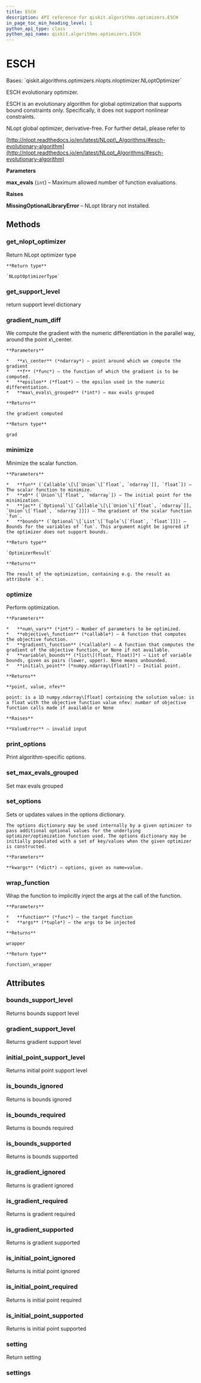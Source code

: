 ```yaml
---
title: ESCH
description: API reference for qiskit.algorithms.optimizers.ESCH
in_page_toc_min_heading_level: 1
python_api_type: class
python_api_name: qiskit.algorithms.optimizers.ESCH
---
```


# ESCH

<Class id="qiskit.algorithms.optimizers.ESCH" isDedicatedPage={true} github="https://github.com/qiskit/qiskit/tree/stable/0.20/qiskit/algorithms/optimizers/nlopts/esch.py" signature="ESCH(max_evals=1000)" modifiers="class">
  Bases: `qiskit.algorithms.optimizers.nlopts.nloptimizer.NLoptOptimizer`

  ESCH evolutionary optimizer.

  ESCH is an evolutionary algorithm for global optimization that supports bound constraints only. Specifically, it does not support nonlinear constraints.

  NLopt global optimizer, derivative-free. For further detail, please refer to

  [http://nlopt.readthedocs.io/en/latest/NLopt\_Algorithms/#esch-evolutionary-algorithm](http://nlopt.readthedocs.io/en/latest/NLopt_Algorithms/#esch-evolutionary-algorithm)

  **Parameters**

  **max\_evals** (`int`) – Maximum allowed number of function evaluations.

  **Raises**

  **MissingOptionalLibraryError** – NLopt library not installed.

  ## Methods

  ### get\_nlopt\_optimizer

  <Function id="qiskit.algorithms.optimizers.ESCH.get_nlopt_optimizer" signature="ESCH.get_nlopt_optimizer()">
    Return NLopt optimizer type

    **Return type**

    `NLoptOptimizerType`
  </Function>

  ### get\_support\_level

  <Function id="qiskit.algorithms.optimizers.ESCH.get_support_level" signature="ESCH.get_support_level()">
    return support level dictionary
  </Function>

  ### gradient\_num\_diff

  <Function id="qiskit.algorithms.optimizers.ESCH.gradient_num_diff" signature="ESCH.gradient_num_diff(x_center, f, epsilon, max_evals_grouped=1)" modifiers="static">
    We compute the gradient with the numeric differentiation in the parallel way, around the point x\_center.

    **Parameters**

    *   **x\_center** (*ndarray*) – point around which we compute the gradient
    *   **f** (*func*) – the function of which the gradient is to be computed.
    *   **epsilon** (*float*) – the epsilon used in the numeric differentiation.
    *   **max\_evals\_grouped** (*int*) – max evals grouped

    **Returns**

    the gradient computed

    **Return type**

    grad
  </Function>

  ### minimize

  <Function id="qiskit.algorithms.optimizers.ESCH.minimize" signature="ESCH.minimize(fun, x0, jac=None, bounds=None)">
    Minimize the scalar function.

    **Parameters**

    *   **fun** (`Callable`\[\[`Union`\[`float`, `ndarray`]], `float`]) – The scalar function to minimize.
    *   **x0** (`Union`\[`float`, `ndarray`]) – The initial point for the minimization.
    *   **jac** (`Optional`\[`Callable`\[\[`Union`\[`float`, `ndarray`]], `Union`\[`float`, `ndarray`]]]) – The gradient of the scalar function `fun`.
    *   **bounds** (`Optional`\[`List`\[`Tuple`\[`float`, `float`]]]) – Bounds for the variables of `fun`. This argument might be ignored if the optimizer does not support bounds.

    **Return type**

    `OptimizerResult`

    **Returns**

    The result of the optimization, containing e.g. the result as attribute `x`.
  </Function>

  ### optimize

  <Function id="qiskit.algorithms.optimizers.ESCH.optimize" signature="ESCH.optimize(num_vars, objective_function, gradient_function=None, variable_bounds=None, initial_point=None)">
    Perform optimization.

    **Parameters**

    *   **num\_vars** (*int*) – Number of parameters to be optimized.
    *   **objective\_function** (*callable*) – A function that computes the objective function.
    *   **gradient\_function** (*callable*) – A function that computes the gradient of the objective function, or None if not available.
    *   **variable\_bounds** (*list\[(float, float)]*) – List of variable bounds, given as pairs (lower, upper). None means unbounded.
    *   **initial\_point** (*numpy.ndarray\[float]*) – Initial point.

    **Returns**

    **point, value, nfev**

    point: is a 1D numpy.ndarray\[float] containing the solution value: is a float with the objective function value nfev: number of objective function calls made if available or None

    **Raises**

    **ValueError** – invalid input
  </Function>

  ### print\_options

  <Function id="qiskit.algorithms.optimizers.ESCH.print_options" signature="ESCH.print_options()">
    Print algorithm-specific options.
  </Function>

  ### set\_max\_evals\_grouped

  <Function id="qiskit.algorithms.optimizers.ESCH.set_max_evals_grouped" signature="ESCH.set_max_evals_grouped(limit)">
    Set max evals grouped
  </Function>

  ### set\_options

  <Function id="qiskit.algorithms.optimizers.ESCH.set_options" signature="ESCH.set_options(**kwargs)">
    Sets or updates values in the options dictionary.

    The options dictionary may be used internally by a given optimizer to pass additional optional values for the underlying optimizer/optimization function used. The options dictionary may be initially populated with a set of key/values when the given optimizer is constructed.

    **Parameters**

    **kwargs** (*dict*) – options, given as name=value.
  </Function>

  ### wrap\_function

  <Function id="qiskit.algorithms.optimizers.ESCH.wrap_function" signature="ESCH.wrap_function(function, args)" modifiers="static">
    Wrap the function to implicitly inject the args at the call of the function.

    **Parameters**

    *   **function** (*func*) – the target function
    *   **args** (*tuple*) – the args to be injected

    **Returns**

    wrapper

    **Return type**

    function\_wrapper
  </Function>

  ## Attributes

  ### bounds\_support\_level

  <Attribute id="qiskit.algorithms.optimizers.ESCH.bounds_support_level">
    Returns bounds support level
  </Attribute>

  ### gradient\_support\_level

  <Attribute id="qiskit.algorithms.optimizers.ESCH.gradient_support_level">
    Returns gradient support level
  </Attribute>

  ### initial\_point\_support\_level

  <Attribute id="qiskit.algorithms.optimizers.ESCH.initial_point_support_level">
    Returns initial point support level
  </Attribute>

  ### is\_bounds\_ignored

  <Attribute id="qiskit.algorithms.optimizers.ESCH.is_bounds_ignored">
    Returns is bounds ignored
  </Attribute>

  ### is\_bounds\_required

  <Attribute id="qiskit.algorithms.optimizers.ESCH.is_bounds_required">
    Returns is bounds required
  </Attribute>

  ### is\_bounds\_supported

  <Attribute id="qiskit.algorithms.optimizers.ESCH.is_bounds_supported">
    Returns is bounds supported
  </Attribute>

  ### is\_gradient\_ignored

  <Attribute id="qiskit.algorithms.optimizers.ESCH.is_gradient_ignored">
    Returns is gradient ignored
  </Attribute>

  ### is\_gradient\_required

  <Attribute id="qiskit.algorithms.optimizers.ESCH.is_gradient_required">
    Returns is gradient required
  </Attribute>

  ### is\_gradient\_supported

  <Attribute id="qiskit.algorithms.optimizers.ESCH.is_gradient_supported">
    Returns is gradient supported
  </Attribute>

  ### is\_initial\_point\_ignored

  <Attribute id="qiskit.algorithms.optimizers.ESCH.is_initial_point_ignored">
    Returns is initial point ignored
  </Attribute>

  ### is\_initial\_point\_required

  <Attribute id="qiskit.algorithms.optimizers.ESCH.is_initial_point_required">
    Returns is initial point required
  </Attribute>

  ### is\_initial\_point\_supported

  <Attribute id="qiskit.algorithms.optimizers.ESCH.is_initial_point_supported">
    Returns is initial point supported
  </Attribute>

  ### setting

  <Attribute id="qiskit.algorithms.optimizers.ESCH.setting">
    Return setting
  </Attribute>

  ### settings

  <Attribute id="qiskit.algorithms.optimizers.ESCH.settings" />
</Class>

